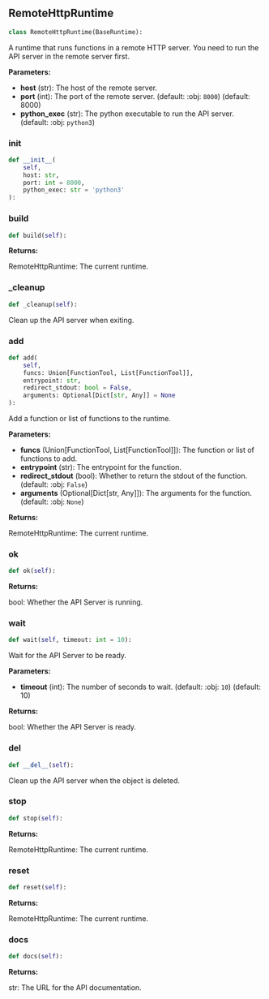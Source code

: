 <a id="camel.runtime.remote_http_runtime"></a>

<a id="camel.runtime.remote_http_runtime.RemoteHttpRuntime"></a>

## RemoteHttpRuntime

```python
class RemoteHttpRuntime(BaseRuntime):
```

A runtime that runs functions in a remote HTTP server.
You need to run the API server in the remote server first.

**Parameters:**

- **host** (str): The host of the remote server.
- **port** (int): The port of the remote server. (default: :obj: `8000`) (default:  8000)
- **python_exec** (str): The python executable to run the API server. (default: :obj: `python3`)

<a id="camel.runtime.remote_http_runtime.RemoteHttpRuntime.__init__"></a>

### __init__

```python
def __init__(
    self,
    host: str,
    port: int = 8000,
    python_exec: str = 'python3'
):
```

<a id="camel.runtime.remote_http_runtime.RemoteHttpRuntime.build"></a>

### build

```python
def build(self):
```

**Returns:**

  RemoteHttpRuntime: The current runtime.

<a id="camel.runtime.remote_http_runtime.RemoteHttpRuntime._cleanup"></a>

### _cleanup

```python
def _cleanup(self):
```

Clean up the API server when exiting.

<a id="camel.runtime.remote_http_runtime.RemoteHttpRuntime.add"></a>

### add

```python
def add(
    self,
    funcs: Union[FunctionTool, List[FunctionTool]],
    entrypoint: str,
    redirect_stdout: bool = False,
    arguments: Optional[Dict[str, Any]] = None
):
```

Add a function or list of functions to the runtime.

**Parameters:**

- **funcs** (Union[FunctionTool, List[FunctionTool]]): The function or list of functions to add.
- **entrypoint** (str): The entrypoint for the function.
- **redirect_stdout** (bool): Whether to return the stdout of the function. (default: :obj: `False`)
- **arguments** (Optional[Dict[str, Any]]): The arguments for the function. (default: :obj: `None`)

**Returns:**

  RemoteHttpRuntime: The current runtime.

<a id="camel.runtime.remote_http_runtime.RemoteHttpRuntime.ok"></a>

### ok

```python
def ok(self):
```

**Returns:**

  bool: Whether the API Server is running.

<a id="camel.runtime.remote_http_runtime.RemoteHttpRuntime.wait"></a>

### wait

```python
def wait(self, timeout: int = 10):
```

Wait for the API Server to be ready.

**Parameters:**

- **timeout** (int): The number of seconds to wait. (default: :obj: `10`) (default:  10)

**Returns:**

  bool: Whether the API Server is ready.

<a id="camel.runtime.remote_http_runtime.RemoteHttpRuntime.__del__"></a>

### __del__

```python
def __del__(self):
```

Clean up the API server when the object is deleted.

<a id="camel.runtime.remote_http_runtime.RemoteHttpRuntime.stop"></a>

### stop

```python
def stop(self):
```

**Returns:**

  RemoteHttpRuntime: The current runtime.

<a id="camel.runtime.remote_http_runtime.RemoteHttpRuntime.reset"></a>

### reset

```python
def reset(self):
```

**Returns:**

  RemoteHttpRuntime: The current runtime.

<a id="camel.runtime.remote_http_runtime.RemoteHttpRuntime.docs"></a>

### docs

```python
def docs(self):
```

**Returns:**

  str: The URL for the API documentation.
